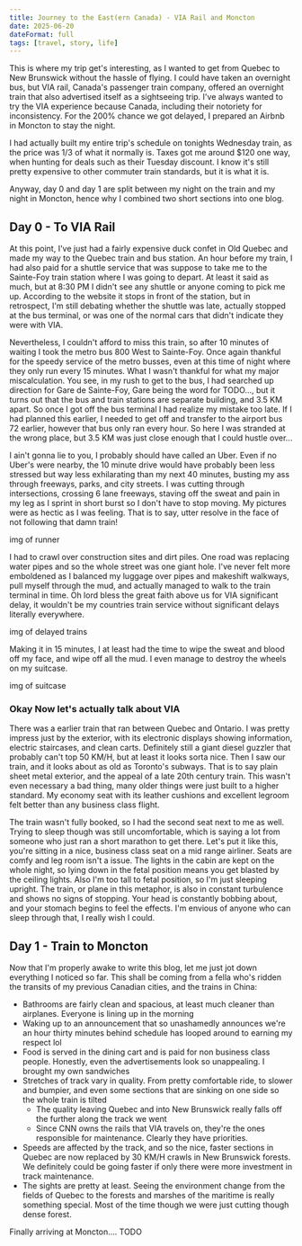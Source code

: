```yaml
---
title: Journey to the East(ern Canada) - VIA Rail and Moncton
date: 2025-06-20
dateFormat: full
tags: [travel, story, life]
---
```


This is where my trip get's interesting, as I wanted to get from Quebec to New Brunswick without the hassle of flying. I could have taken an overnight bus, but VIA rail, Canada's passenger train company, offered an overnight train that also advertised itself as a sightseeing trip. I've always wanted to try the VIA experience because Canada, including their  notoriety for inconsistency. For the 200% chance we got delayed, I prepared an Airbnb in Moncton to stay the night.

I had actually built my entire trip's schedule on tonights Wednesday train, as the price was 1/3 of what it normally is. Taxes got me around $120 one way, when hunting for deals such as their Tuesday discount. I know it's still pretty expensive to other commuter train standards, but it is what it is.

Anyway, day 0 and day 1 are split between my night on the train and my night in Moncton, hence why I combined two short sections into one blog.

## Day 0 - To VIA Rail

At this point, I've just had a fairly expensive duck confet in Old Quebec and made my way to the Quebec train and bus station. An hour before my train, I had also paid for a shuttle service that was suppose to take me to the Sainte-Foy train station where I was going to depart. At least it said as much, but at 8:30 PM I didn't see any shuttle or anyone coming to pick me up. According to the website it stops in front of the station, but in retrospect, I'm still debating whether the shuttle was late, actually stopped at the bus terminal, or was one of the normal cars that didn't indicate they were with VIA. 

Nevertheless, I couldn't afford to miss this train, so after 10 minutes of waiting I took the metro bus 800 West to Sainte-Foy. Once again thankful for the speedy service of the metro busses, even at this time of night where they only run every 15 minutes. What I wasn't thankful for what my major miscalculation. You see, in my rush to get to the bus, I had searched up direction for Gare de Sainte-Foy, Gare being the word for TODO..., but it turns out that the bus and train stations are separate building, and 3.5 KM apart. So once I got off the bus terminal I had realize my mistake too late. If I had planned this earlier, I needed to get off and transfer to the airport bus 72 earlier, however that bus only ran every hour. So here I was stranded at the wrong place, but 3.5 KM was just close enough that I could hustle over...

I ain't gonna lie to you, I probably should have called an Uber. Even if no Uber's were nearby, the 10 minute drive would have probably been less stressed but way less exhilarating than my next 40 minutes, busting my ass through freeways, parks, and city streets. I was cutting through intersections, crossing 6 lane freeways, staving off the sweat and pain in my leg as I sprint in short burst so I don't have to stop moving. My pictures were as hectic as I was feeling. That is to say, utter resolve in the face of not following that damn train!

img of runner

I had to crawl over construction sites and dirt piles. One road was replacing water pipes and so the whole street was one giant hole. I've never felt more emboldened as I balanced my luggage over pipes and makeshift walkways, pull myself through the mud, and actually managed to walk to the train terminal in time. Oh lord bless the great faith above us for VIA significant delay, it wouldn't be my countries train service without significant delays literally everywhere.

img of delayed trains

Making it in 15 minutes, I at least had the time to wipe the sweat and blood off my face, and wipe off all the mud. I even manage to destroy the wheels on my suitcase.

img of suitcase

### Okay Now let's actually talk about VIA

There was a earlier train that ran between Quebec and Ontario. I was pretty impress just by the exterior, with its electronic displays showing information, electric staircases, and clean carts. Definitely still a giant diesel guzzler that probably can't top 50 KM/H, but at least it looks sorta nice. Then I saw our train, and it looks about as old as Toronto's subways. That is to say plain sheet metal exterior, and the appeal of a late 20th century train. This wasn't even necessary a bad thing, many older things were just built to a higher standard. My economy seat with its leather cushions and excellent legroom felt better than any business class flight.

The train wasn't fully booked, so I had the second seat next to me as well. Trying to sleep though was still uncomfortable, which is saying a lot from someone who just ran a short marathon to get there. Let's put it like this, you're sitting in a nice, business class seat on a mid range airliner. Seats are comfy and leg room isn't a issue. The lights in the cabin are kept on the whole night, so lying down in the fetal position means you get blasted by the ceiling lights. Also I'm too tall to fetal position, so I'm just sleeping upright. The train, or plane in this metaphor, is also in constant turbulence and shows no signs of stopping. Your head is constantly bobbing about, and your stomach begins to feel the effects. I'm envious of anyone who can sleep through that, I really wish I could.

## Day 1 - Train to Moncton

Now that I'm properly awake to write this blog, let me just jot down everything I noticed so far. This shall be coming from a fella who's ridden the transits of my previous Canadian cities, and the trains in China:

- Bathrooms are fairly clean and spacious, at least much cleaner than airplanes. Everyone is lining up in the morning
- Waking up to an announcement that so unashamedly announces we're an hour thirty minutes behind schedule has looped around to earning my respect lol
- Food is served in the dining cart and is paid for non business class people. Honestly, even the advertisements look so unappealing. I brought my own sandwiches
- Stretches of track vary in quality. From pretty comfortable ride, to slower and bumpier, and even some sections that are sinking on one side so the whole train is tilted
    - The quality leaving Quebec and into New Brunswick really falls off the further along the track we went
    - Since CNN owns the rails that VIA travels on, they're the ones responsible for maintenance. Clearly they have priorities.
- Speeds are affected by the track, and so the nice, faster sections in Quebec are now replaced by 30 KM/H crawls in New Brunswick forests. We definitely could be going faster if only there were more investment in track maintenance.
- The sights are pretty at least. Seeing the environment change from the fields of Quebec to the forests and marshes of the maritime is really something special. Most of the time though we were just cutting though dense forest.

Finally arriving at Moncton.... TODO